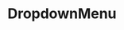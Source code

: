 ---
title: DropdownMenu
description: Aprende a usar el composable DropdownMenu en Jetpack Compose.
sidebar:
    order: 1
---